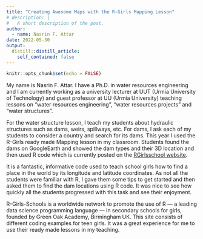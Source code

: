 ```yaml
---
title: "Creating Awesome Maps with the R-Girls Mapping Lesson"
# description: |
#   A short description of the post.
author:
  - name: Nasrin F. Attar
date: 2022-05-30
output:
  distill::distill_article:
    self_contained: false
---
```



```r
knitr::opts_chunk$set(echo = FALSE)
```


My name is Nasrin F. Attar. I have a Ph.D. in water resources engineering and I am currently working as a university lecturer at UUT (Urmia University of Technology) and guest professor at UU (Urmia University) teaching lessons on “water resources engineering”, “water resources projects” and “water structures”.

For the water structure lesson, I teach my students about hydraulic structures such as dams, weirs, spillways, etc. For dams, I ask each of my students to consider a country and search for its dams. This year I used the R-Girls ready made Mapping lesson in my classroom. Students found the dams on GoogleEarth and showed the dam types and their 3D location and then used R code which is currently posted on the [RGirlsschool website](https://r-girls.github.io/website/geography/2022-02-26-drawingmapspost/).

It is a fantastic, informative code used to teach school girls how to find a place in the world by its longitude and latitude coordinates. As not all the students were familiar with R, I gave them some tips to get started and then asked them to find the dam locations using R code. It was nice to see how quickly all the students progressed with this task and see their enjoyment.

R-Girls-Schools is a worldwide network to promote the use of R — a leading data science programming language — in secondary schools for girls, founded by Green Oak Academy, Birmingham UK. This site consists of different coding examples for teen girls. It was a great experience for me to use their ready made lessons in my teaching.